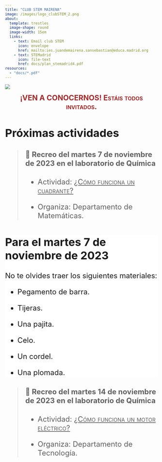 ```yaml
---
title: "CLUB STEM MAIRENA"
image: /images/logo_clubSTEM_2.png
about: 
  template: trestles
  image-shape: round
  image-width: 15em
  links: 
    - text: Email club STEM
      icon: envelope
      href: mailto:ies.juandemairena.sansebastian@educa.madrid.org
    - text: STEMadrid
      icon: file-text
      href: docs/plan_stemadrid4.pdf
resources:
  - "docs/*.pdf"
---
```


![](images/juanDeMairena-01.png){fig-alt="Foto entrada IES Juan de Mairena"}

<center><font size=+2><font color="brown">[**¡VEN A CONOCERNOS! Estáis todos invitados.**]{.smallcaps}</font></center>

## Próximas actividades

> #### 🔭 Recreo del **martes 7 de noviembre** de 2023 en el laboratorio de Química
>
> -   Actividad: [[¿Cómo funciona un cuadrante?]{.underline}]{.smallcaps}
>
> -   Organiza: Departamento de Matemáticas.

::: {.callout-important style="background: white"}
## Para el martes 7 de noviembre de 2023

No te olvides traer los siguientes materiales:

-   Pegamento de barra.

-   Tijeras.

-   Una pajita.

-   Celo.

-   Un cordel.

-   Una plomada.
:::

> #### 🧲 Recreo del **martes 14 de noviembre de 2023** en el laboratorio de Química
>
> -   Actividad: [[¿Cómo funciona un motor eléctrico?]{.underline}]{.smallcaps}
>
> -   Organiza: Departamento de Tecnología.
